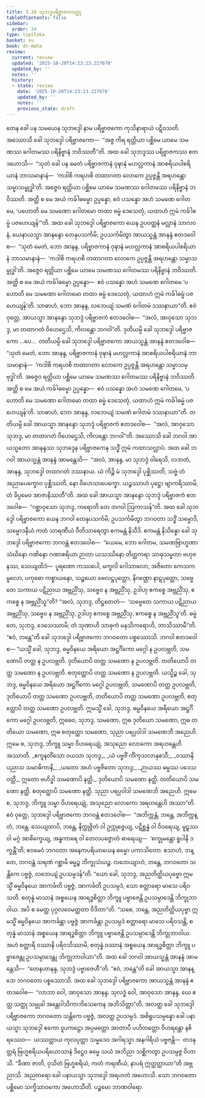 ```yaml
---
title: 3.34 သုဘဒ္ဒပရိဗ္ဗာဇကဝတ္ထု
tableOfContents: false
sidebar:
  order: 34
type: tipitaka
basket: su
book: dn-maha
review:
  current: review
  updated: '2025-10-20T14:23:23.227670'
  updated_by: ''
  notes: ''
  history:
  - state: review
    date: '2025-10-20T14:23:23.227670'
    updated_by: ''
    notes: ''
    previous_state: draft
---
```



<DynamicBreadcrumb />


<ReviewStatus review={frontmatter.review} showDetails={true} />

<HypothesisAnnotation frontmatter={frontmatter} />

<Division number="212" book="dn-maha" e="ch" v="7" p="123">

<Paragraph number="475" book="dn-maha">
တေန ခေါ ပန သမယေန သုဘဒ္ဒေါ နာမ ပရိဗ္ဗာဇကော ကုသိနာရာယံ ပဋိဝသတိ. အဿောသိ ခေါ သုဘဒ္ဒေါ ပရိဗ္ဗာဇကော—  “အဇ္ဇ ကိရ ရတ္တိယာ ပစ္ဆိမေ ယာမေ သမဏဿ ဂေါတမဿ ပရိနိဗ္ဗာနံ ဘဝိဿတီ”တိ. အထ ခေါ သုဘဒ္ဒဿ ပရိဗ္ဗာဇကဿ ဧတဒဟောသိ—  “သုတံ ခေါ ပန မေတံ ပရိဗ္ဗာဇကာနံ ဝုဍ္ဎာနံ မဟလ္လကာနံ အာစရိယပါစရိယာနံ ဘာသမာနာနံ—  ‘ကဒါစိ ကရဟစိ တထာဂတာ လောကေ ဥပ္ပဇ္ဇန္တိ အရဟန္တော သမ္မာသမ္ဗုဒ္ဓါ’တိ. အဇ္ဇေဝ ရတ္တိယာ ပစ္ဆိမေ ယာမေ သမဏဿ ဂေါတမဿ ပရိနိဗ္ဗာနံ ဘဝိဿတိ. အတ္ထိ စ မေ အယံ ကင်္ခါဓမ္မော ဥပ္ပန္နော, ဧဝံ ပသန္နော အဟံ သမဏေ ဂေါတမေ, ‘ပဟောတိ မေ သမဏော ဂေါတမော တထာ ဓမ္မံ ဒေသေတုံ, ယထာဟံ ဣမံ ကင်္ခါဓမ္မံ ပဇဟေယျန်’”တိ.
</Paragraph>

<Paragraph number="476" book="dn-maha">
အထ ခေါ သုဘဒ္ဒေါ ပရိဗ္ဗာဇကော ယေန ဥပဝတ္တနံ မလ္လာနံ သာလဝနံ, ယေနာယသ္မာ အာနန္ဒော တေနုပသင်္ကမိ; ဥပသင်္ကမိတွာ အာယသ္မန္တံ အာနန္ဒံ ဧတဒဝေါစ—  “သုတံ မေတံ, ဘော အာနန္ဒ, ပရိဗ္ဗာဇကာနံ ဝုဍ္ဎာနံ မဟလ္လကာနံ အာစရိယပါစရိယာနံ ဘာသမာနာနံ—  ‘ကဒါစိ ကရဟစိ တထာဂတာ လောကေ ဥပ္ပဇ္ဇန္တိ အရဟန္တော သမ္မာသမ္ဗုဒ္ဓါ’တိ. အဇ္ဇေဝ ရတ္တိယာ ပစ္ဆိမေ ယာမေ သမဏဿ ဂေါတမဿ ပရိနိဗ္ဗာနံ ဘဝိဿတိ. အတ္ထိ စ မေ အယံ ကင်္ခါဓမ္မော ဥပ္ပန္နော—  ဧဝံ ပသန္နော အဟံ သမဏေ ဂေါတမေ ‘ပဟောတိ မေ သမဏော ဂေါတမော တထာ ဓမ္မံ ဒေသေတုံ, ယထာဟံ ဣမံ ကင်္ခါဓမ္မံ ပဇဟေယျန်’တိ. သာဓာဟံ, ဘော အာနန္ဒ, လဘေယျံ သမဏံ ဂေါတမံ ဒဿနာယာ”တိ. ဧဝံ ဝုတ္တေ, အာယသ္မာ အာနန္ဒော သုဘဒ္ဒံ ပရိဗ္ဗာဇကံ ဧတဒဝေါစ—  “အလံ, အာဝုသော သုဘဒ္ဒ, မာ တထာဂတံ ဝိဟေဌေသိ, ကိလန္တော ဘဂဝါ”တိ. ဒုတိယမ္ပိ ခေါ သုဘဒ္ဒေါ ပရိဗ္ဗာဇကော …ပေ…  တတိယမ္ပိ ခေါ သုဘဒ္ဒေါ ပရိဗ္ဗာဇကော အာယသ္မန္တံ အာနန္ဒံ ဧတဒဝေါစ—  “သုတံ မေတံ, ဘော အာနန္ဒ, ပရိဗ္ဗာဇကာနံ ဝုဍ္ဎာနံ မဟလ္လကာနံ အာစရိယပါစရိယာနံ ဘာသမာနာနံ—  ‘ကဒါစိ ကရဟစိ တထာဂတာ လောကေ ဥပ္ပဇ္ဇန္တိ အရဟန္တော သမ္မာသမ္ဗုဒ္ဓါ’တိ. အဇ္ဇေဝ ရတ္တိယာ ပစ္ဆိမေ ယာမေ သမဏဿ ဂေါတမဿ ပရိနိဗ္ဗာနံ ဘဝိဿတိ. အတ္ထိ စ မေ အယံ ကင်္ခါဓမ္မော ဥပ္ပန္နော—  ဧဝံ ပသန္နော အဟံ သမဏေ ဂေါတမေ, ‘ပဟောတိ မေ သမဏော ဂေါတမော တထာ ဓမ္မံ ဒေသေတုံ, ယထာဟံ ဣမံ ကင်္ခါဓမ္မံ ပဇဟေယျန်’တိ. သာဓာဟံ, ဘော အာနန္ဒ, လဘေယျံ သမဏံ ဂေါတမံ ဒဿနာယာ”တိ. တတိယမ္ပိ ခေါ အာယသ္မာ အာနန္ဒော သုဘဒ္ဒံ ပရိဗ္ဗာဇကံ ဧတဒဝေါစ—  “အလံ, အာဝုသော သုဘဒ္ဒ, မာ တထာဂတံ ဝိဟေဌေသိ, ကိလန္တော ဘဂဝါ”တိ.
</Paragraph>

</Division>
<Division number="213" book="dn-maha" e="ch" v="7" p="124">

<Paragraph number="477" book="dn-maha">
အဿောသိ ခေါ ဘဂဝါ အာယသ္မတော အာနန္ဒဿ သုဘဒ္ဒေန ပရိဗ္ဗာဇကေန သဒ္ဓိံ ဣမံ ကထာသလ္လာပံ. အထ ခေါ ဘဂဝါ အာယသ္မန္တံ အာနန္ဒံ အာမန္တေသိ—  “အလံ, အာနန္ဒ, မာ သုဘဒ္ဒံ ဝါရေသိ, လဘတံ, အာနန္ဒ, သုဘဒ္ဒေါ တထာဂတံ ဒဿနာယ. ယံ ကိဉ္စိ မံ သုဘဒ္ဒေါ ပုစ္ဆိဿတိ, သဗ္ဗံ တံ အညာပေက္ခောဝ ပုစ္ဆိဿတိ, နော ဝိဟေသာပေက္ခော. ယဉ္စဿာဟံ ပုဋ္ဌော ဗျာကရိဿာမိ, တံ ခိပ္ပမေဝ အာဇာနိဿတီ”တိ. အထ ခေါ အာယသ္မာ အာနန္ဒော သုဘဒ္ဒံ ပရိဗ္ဗာဇကံ ဧတဒဝေါစ—  “ဂစ္ဆာဝုသော သုဘဒ္ဒ, ကရောတိ တေ ဘဂဝါ ဩကာသန်”တိ. အထ ခေါ သုဘဒ္ဒေါ ပရိဗ္ဗာဇကော ယေန ဘဂဝါ တေနုပသင်္ကမိ; ဥပသင်္ကမိတွာ ဘဂဝတာ သဒ္ဓိံ သမ္မောဒိ, သမ္မောဒနီယံ ကထံ သာရဏီယံ ဝီတိသာရေတွာ ဧကမန္တံ နိသီဒိ. ဧကမန္တံ နိသိန္နော ခေါ သုဘဒ္ဒေါ ပရိဗ္ဗာဇကော ဘဂဝန္တံ ဧတဒဝေါစ—  “ယေမေ, ဘော ဂေါတမ, သမဏဗြာဟ္မဏာ သံဃိနော ဂဏိနော ဂဏာစရိယာ ဉာတာ ယသဿိနော တိတ္ထကရာ သာဓုသမ္မတာ ဗဟုဇနဿ, သေယျထိဒံ—  ပူရဏော ကဿပေါ, မက္ခလိ ဂေါသာလော, အဇိတော ကေသကမ္ဗလော, ပကုဓော ကစ္စာယနော, သဉ္စယော ဗေလဋ္ဌပုတ္တော, နိဂဏ္ဌော နာဋပုတ္တော, သဗ္ဗေတေ သကာယ ပဋိညာယ အဗ္ဘညိံသု, သဗ္ဗေဝ န အဗ္ဘညိံသု, ဥဒါဟု ဧကစ္စေ အဗ္ဘညိံသု, ဧကစ္စေ န အဗ္ဘညိံသူ”တိ? “အလံ, သုဘဒ္ဒ, တိဋ္ဌတေတံ—  ‘သဗ္ဗေတေ သကာယ ပဋိညာယ အဗ္ဘညိံသု, သဗ္ဗေဝ န အဗ္ဘညိံသု, ဥဒါဟု ဧကစ္စေ အဗ္ဘညိံသု, ဧကစ္စေ န အဗ္ဘညိံသူ’တိ. ဓမ္မံ တေ, သုဘဒ္ဒ, ဒေသေဿာမိ; တံ သုဏာဟိ သာဓုကံ မနသိကရောဟိ, ဘာသိဿာမီ”တိ. “ဧဝံ, ဘန္တေ”တိ ခေါ သုဘဒ္ဒေါ ပရိဗ္ဗာဇကော ဘဂဝတော ပစ္စဿောသိ. ဘဂဝါ ဧတဒဝေါစ—
</Paragraph>

</Division>
<Division number="214" book="dn-maha" e="ch" v="7" p="124">

<Paragraph number="478" book="dn-maha">
“ယသ္မိံ ခေါ, သုဘဒ္ဒ, ဓမ္မဝိနယေ အရိယော အဋ္ဌင်္ဂိကော မဂ္ဂေါ န ဥပလဗ္ဘတိ, သမဏောပိ တတ္ထ န ဥပလဗ္ဘတိ. ဒုတိယောပိ တတ္ထ သမဏော န ဥပလဗ္ဘတိ. တတိယောပိ တတ္ထ သမဏော န ဥပလဗ္ဘတိ. စတုတ္ထောပိ တတ္ထ သမဏော န ဥပလဗ္ဘတိ. ယသ္မိဉ္စ ခေါ, သုဘဒ္ဒ, ဓမ္မဝိနယေ အရိယော အဋ္ဌင်္ဂိကော မဂ္ဂေါ ဥပလဗ္ဘတိ, သမဏောပိ တတ္ထ ဥပလဗ္ဘတိ, ဒုတိယောပိ တတ္ထ သမဏော ဥပလဗ္ဘတိ, တတိယောပိ တတ္ထ သမဏော ဥပလဗ္ဘတိ, စတုတ္ထောပိ တတ္ထ သမဏော ဥပလဗ္ဘတိ. ဣမသ္မိံ ခေါ, သုဘဒ္ဒ, ဓမ္မဝိနယေ အရိယော အဋ္ဌင်္ဂိကော မဂ္ဂေါ ဥပလဗ္ဘတိ, ဣဓေဝ, သုဘဒ္ဒ, သမဏော, ဣဓ ဒုတိယော သမဏော, ဣဓ တတိယော သမဏော, ဣဓ စတုတ္ထော သမဏော, သုညာ ပရပ္ပဝါဒါ သမဏေဘိ အညေဟိ. ဣမေ စ, သုဘဒ္ဒ, ဘိက္ခူ သမ္မာ ဝိဟရေယျုံ, အသုညော လောကော အရဟန္တေဟိ အဿာတိ.
</Paragraph>

<Paragraph number="479" type="verses" book="dn-maha">
_ဧကူနတိံသော ဝယသာ သုဘဒ္ဒ,_  
_ယံ ပဗ္ဗဇိံ ကိံကုသလာနုဧသီ;_  
_ဝဿာနိ ပညာသ သမာဓိကာနိ,_  
_ယတော အဟံ ပဗ္ဗဇိတော သုဘဒ္ဒ;_  
_ဉာယဿ ဓမ္မဿ ပဒေသဝတ္တီ,_  
ဣတော ဗဟိဒ္ဓါ သမဏောပိ နတ္ထိ._  

</Paragraph>

<Paragraph number="480" book="dn-maha">
ဒုတိယောပိ သမဏော နတ္ထိ. တတိယောပိ သမဏော နတ္ထိ. စတုတ္ထောပိ သမဏော နတ္ထိ. သုညာ ပရပ္ပဝါဒါ သမဏေဘိ အညေဟိ. ဣမေ စ, သုဘဒ္ဒ, ဘိက္ခူ သမ္မာ ဝိဟရေယျုံ, အသုညော လောကော အရဟန္တေဟိ အဿာ”တိ.
</Paragraph>

</Division>
<Division number="215" book="dn-maha" e="ch" v="7" p="125">

<Paragraph number="481" book="dn-maha">
ဧဝံ ဝုတ္တေ, သုဘဒ္ဒေါ ပရိဗ္ဗာဇကော ဘဂဝန္တံ ဧတဒဝေါစ—  “အဘိက္ကန္တံ, ဘန္တေ, အဘိက္ကန္တံ, ဘန္တေ. သေယျထာပိ, ဘန္တေ, နိက္ကုဇ္ဇိတံ ဝါ ဥက္ကုဇ္ဇေယျ, ပဋိစ္ဆန္နံ ဝါ ဝိဝရေယျ, မူဠှဿ ဝါ မဂ္ဂံ အာစိက္ခေယျ, အန္ဓကာရေ ဝါ တေလပဇ္ဇောတံ ဓာရေယျ—  ‘စက္ခုမန္တော ရူပါနိ ဒက္ခန္တီ’တိ; ဧဝမေဝံ ဘဂဝတာ အနေကပရိယာယေန ဓမ္မော ပကာသိတော. ဧသာဟံ, ဘန္တေ, ဘဂဝန္တံ သရဏံ ဂစ္ဆာမိ ဓမ္မဉ္စ ဘိက္ခုသံဃဉ္စ. လဘေယျာဟံ, ဘန္တေ, ဘဂဝတော သန္တိကေ ပဗ္ဗဇ္ဇံ, လဘေယျံ ဥပသမ္ပဒန်”တိ. “ယော ခေါ, သုဘဒ္ဒ, အညတိတ္ထိယပုဗ္ဗော ဣမသ္မိံ ဓမ္မဝိနယေ အာကင်္ခတိ ပဗ္ဗဇ္ဇံ, အာကင်္ခတိ ဥပသမ္ပဒံ, သော စတ္တာရော မာသေ ပရိဝသတိ. စတုန္နံ မာသာနံ အစ္စယေန အာရဒ္ဓစိတ္တာ ဘိက္ခူ ပဗ္ဗာဇေန္တိ ဥပသမ္ပာဒေန္တိ ဘိက္ခုဘာဝါယ. အပိ စ မေတ္ထ ပုဂ္ဂလဝေမတ္တတာ ဝိဒိတာ”တိ. “သစေ, ဘန္တေ, အညတိတ္ထိယပုဗ္ဗာ ဣမသ္မိံ ဓမ္မဝိနယေ အာကင်္ခန္တာ ပဗ္ဗဇ္ဇံ အာကင်္ခန္တာ ဥပသမ္ပဒံ စတ္တာရော မာသေ ပရိဝသန္တိ, စတုန္နံ မာသာနံ အစ္စယေန အာရဒ္ဓစိတ္တာ ဘိက္ခူ ပဗ္ဗာဇေန္တိ ဥပသမ္ပာဒေန္တိ ဘိက္ခုဘာဝါယ. အဟံ စတ္တာရိ ဝဿာနိ ပရိဝသိဿာမိ, စတုန္နံ ဝဿာနံ အစ္စယေန အာရဒ္ဓစိတ္တာ ဘိက္ခူ ပဗ္ဗာဇေန္တု ဥပသမ္ပာဒေန္တု ဘိက္ခုဘာဝါယာ”တိ.
</Paragraph>

<Paragraph number="482" book="dn-maha">
အထ ခေါ ဘဂဝါ အာယသ္မန္တံ အာနန္ဒံ အာမန္တေသိ—  “တေနဟာနန္ဒ, သုဘဒ္ဒံ ပဗ္ဗာဇေဟီ”တိ. “ဧဝံ, ဘန္တေ”တိ ခေါ အာယသ္မာ အာနန္ဒော ဘဂဝတော ပစ္စဿောသိ. အထ ခေါ သုဘဒ္ဒေါ ပရိဗ္ဗာဇကော အာယသ္မန္တံ အာနန္ဒံ ဧတဒဝေါစ—  “လာဘာ ဝေါ, အာဝုသော အာနန္ဒ; သုလဒ္ဓံ ဝေါ, အာဝုသော အာနန္ဒ, ယေ ဧတ္ထ သတ္ထု သမ္မုခါ အန္တေဝါသိကာဘိသေကေန အဘိသိတ္တာ”တိ. အလတ္ထ ခေါ သုဘဒ္ဒေါ ပရိဗ္ဗာဇကော ဘဂဝတော သန္တိကေ ပဗ္ဗဇ္ဇံ, အလတ္ထ ဥပသမ္ပဒံ. အစိရူပသမ္ပန္နော ခေါ ပနာယသ္မာ သုဘဒ္ဒေါ ဧကော ဝူပကဋ္ဌော အပ္ပမတ္တော အာတာပီ ပဟိတတ္တော ဝိဟရန္တော နစိရဿေဝ—  ယဿတ္ထာယ ကုလပုတ္တာ သမ္မဒေဝ အဂါရသ္မာ အနဂါရိယံ ပဗ္ဗဇန္တိ—  တဒနုတ္တရံ ဗြဟ္မစရိယပရိယောသာနံ ဒိဋ္ဌေဝ ဓမ္မေ သယံ အဘိညာ သစ္ဆိကတွာ ဥပသမ္ပဇ္ဇ ဝိဟာသိ. “ခီဏာ ဇာတိ, ဝုသိတံ ဗြဟ္မစရိယံ, ကတံ ကရဏီယံ, နာပရံ ဣတ္ထတ္တာယာ”တိ အဗ္ဘညာသိ. အညတရော ခေါ ပနာယသ္မာ သုဘဒ္ဒေါ အရဟတံ အဟောသိ. သော ဘဂဝတော ပစ္ဆိမော သက္ခိသာဝကော အဟောသီတိ.

</Paragraph>
</Division>

<Paragraph number="483" type="center" book="dn-maha">
ပဉ္စမော ဘာဏဝါရော.
</Paragraph>